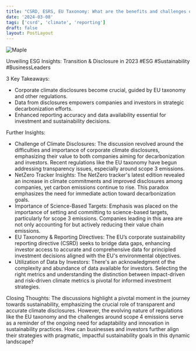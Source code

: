 ```yaml
---
title: "CSRD, ESRS, EU Taxonomy: What are the benefits and challenges of climate reporting for corporations?"
date: '2024-03-08'
tags: ['csrd', 'climate', 'reporting']
draft: false
layout: PostLayout
---
```


<div className="flex justify-center">
<div className="my-1 w-full px-2 xl:my-1 xl:w-1/2 xl:px-2">
    <img src="https://img.youtube.com/vi/60xNSg-HwNY/0.jpg" alt="Maple" className="mx-auto h-58 w-auto" />
</div>
</div>

Unveiling ESG Insights: Transition & Disclosure in 2023 #ESG #Sustainability #BusinessLeaders

3 Key Takeaways:
- Corporate climate disclosures become crucial, guided by EU taxonomy and other regulations.
- Data from disclosures empowers companies and investors in strategic decarbonization efforts.
- Enhanced reporting accuracy and data availability essential for investment and sustainability decisions.

Further Insights:
- Challenge of Climate Disclosures: The discussion revolved around the difficulties and importance of corporate climate disclosures, emphasizing their value to both companies aiming for decarbonization and investors. Recent regulations like the EU taxonomy have begun addressing transparency issues, especially around scope 3 emissions.
- NetZero Tracker Insights: The NetZero tracker's latest edition revealed an increase in climate commitments and improved disclosures among companies, yet carbon emissions continue to rise. This paradox emphasizes the need for immediate action toward decarbonization goals.
- Importance of Science-Based Targets: Emphasis was placed on the importance of setting and committing to science-based targets, particularly for scope 3 emissions. Companies leading in this area are not only accounting for but actively reducing their value chain emissions.
- EU Taxonomy & Reporting Directives: The EU’s corporate sustainability reporting directive (CSRD) seeks to bridge data gaps, enhancing investor access to accurate and comprehensive data for principled investment decisions aligned with the EU's environmental objectives.
- Utilization of Data by Investors: There's an acknowledgment of the complexity and abundance of data available for investors. Selecting the right metrics and understanding the distinction between impact-driven and risk-driven climate metrics is pivotal for informed investment strategies.

Closing Thoughts:
The discussions highlight a pivotal moment in the journey towards sustainability, emphasizing the crucial role of transparent and accurate climate disclosures. However, the evolving nature of regulations like the EU taxonomy and the challenges around scope 4 emissions serve as a reminder of the ongoing need for adaptability and innovation in sustainability practices. How can businesses and investors further align their strategies with pragmatic, impactful sustainability goals in this dynamic landscape?
